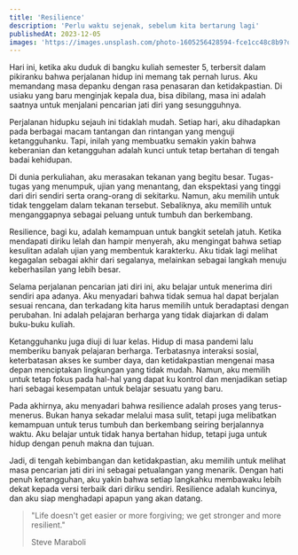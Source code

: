 ```yaml
---
title: 'Resilience'
description: 'Perlu waktu sejenak, sebelum kita bertarung lagi'
publishedAt: 2023-12-05
images: 'https://images.unsplash.com/photo-1605256428594-fce1cc48c8b9?q=80&w=1374&auto=format&fit=crop&ixlib=rb-4.0.3&ixid=M3wxMjA3fDB8MHxwaG90by1wYWdlfHx8fGVufDB8fHx8fA%3D%3D'
---
```


Hari ini, ketika aku duduk di bangku kuliah semester 5, terbersit dalam pikiranku bahwa perjalanan hidup ini memang tak pernah lurus. Aku memandang masa depanku dengan rasa penasaran dan ketidakpastian. Di usiaku yang baru menginjak kepala dua, bisa dibilang, masa ini adalah saatnya untuk menjalani pencarian jati diri yang sesungguhnya.

Perjalanan hidupku sejauh ini tidaklah mudah. Setiap hari, aku dihadapkan pada berbagai macam tantangan dan rintangan yang menguji ketangguhanku. Tapi, inilah yang membuatku semakin yakin bahwa keberanian dan ketangguhan adalah kunci untuk tetap bertahan di tengah badai kehidupan.

Di dunia perkuliahan, aku merasakan tekanan yang begitu besar. Tugas-tugas yang menumpuk, ujian yang menantang, dan ekspektasi yang tinggi dari diri sendiri serta orang-orang di sekitarku. Namun, aku memilih untuk tidak tenggelam dalam tekanan tersebut. Sebaliknya, aku memilih untuk menganggapnya sebagai peluang untuk tumbuh dan berkembang.

Resilience, bagi ku, adalah kemampuan untuk bangkit setelah jatuh. Ketika mendapati diriku lelah dan hampir menyerah, aku mengingat bahwa setiap kesulitan adalah ujian yang membentuk karakterku. Aku tidak lagi melihat kegagalan sebagai akhir dari segalanya, melainkan sebagai langkah menuju keberhasilan yang lebih besar.

Selama perjalanan pencarian jati diri ini, aku belajar untuk menerima diri sendiri apa adanya. Aku menyadari bahwa tidak semua hal dapat berjalan sesuai rencana, dan terkadang kita harus memilih untuk beradaptasi dengan perubahan. Ini adalah pelajaran berharga yang tidak diajarkan di dalam buku-buku kuliah.

Ketangguhanku juga diuji di luar kelas. Hidup di masa pandemi lalu memberiku banyak pelajaran berharga. Terbatasnya interaksi sosial, keterbatasan akses ke sumber daya, dan ketidakpastian mengenai masa depan menciptakan lingkungan yang tidak mudah. Namun, aku memilih untuk tetap fokus pada hal-hal yang dapat ku kontrol dan menjadikan setiap hari sebagai kesempatan untuk belajar sesuatu yang baru.

Pada akhirnya, aku menyadari bahwa resilience adalah proses yang terus-menerus. Bukan hanya sekadar melalui masa sulit, tetapi juga melibatkan kemampuan untuk terus tumbuh dan berkembang seiring berjalannya waktu. Aku belajar untuk tidak hanya bertahan hidup, tetapi juga untuk hidup dengan penuh makna dan tujuan.

Jadi, di tengah kebimbangan dan ketidakpastian, aku memilih untuk melihat masa pencarian jati diri ini sebagai petualangan yang menarik. Dengan hati penuh ketangguhan, aku yakin bahwa setiap langkahku membawaku lebih dekat kepada versi terbaik dari diriku sendiri. Resilience adalah kuncinya, dan aku siap menghadapi apapun yang akan datang.

> "Life doesn't get easier or more forgiving; we get stronger and more resilient."
>
> Steve Maraboli
